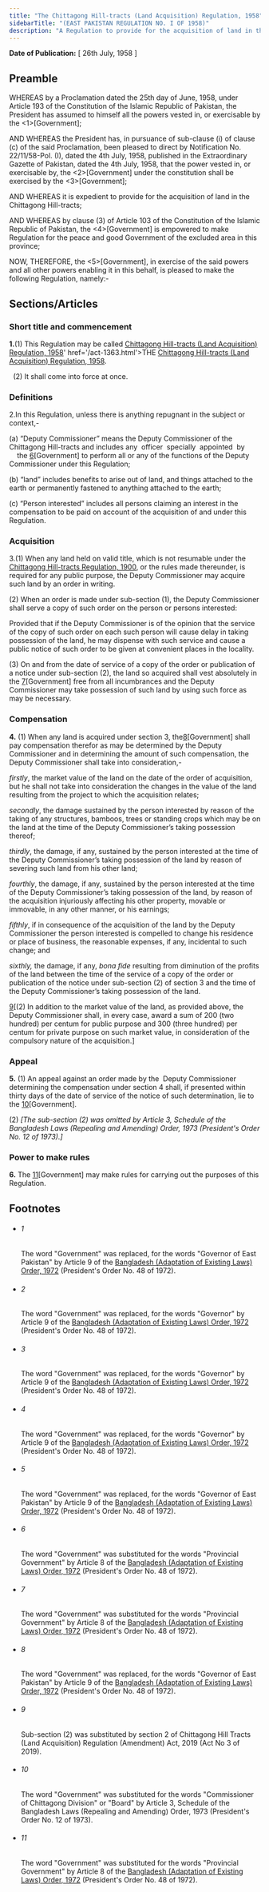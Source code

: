 ```yaml
---
title: "The Chittagong Hill-tracts (Land Acquisition) Regulation, 1958"
sidebarTitle: "(EAST PAKISTAN REGULATION NO. I OF 1958)"
description: "A Regulation to provide for the acquisition of land in the Chittagong Hill-tracts."
---
```


**Date of Publication:** [ 26th July, 1958 ]

## Preamble

WHEREAS by a Proclamation dated the 25th day of June, 1958, under Article 193 of the Constitution of the Islamic Republic of Pakistan, the President has assumed to himself all the powers vested in, or exercisable by the <1>[Government];

AND WHEREAS the President has, in pursuance of sub-clause (i) of clause (c) of the said Proclamation, been pleased to direct by Notification No. 22/11/58-Pol. (I), dated the 4th July, 1958, published in the Extraordinary Gazette of Pakistan, dated the 4th July, 1958, that the power vested in, or exercisable by, the <2>[Government] under the constitution shall be exercised by the <3>[Government];

AND WHEREAS it is expedient to provide for the acquisition of land in the Chittagong Hill-tracts;

AND WHEREAS by clause (3) of Article 103 of the Constitution of the Islamic Republic of Pakistan, the <4>[Government] is empowered to make Regulation for the peace and good Government of the excluded area in this province;

NOW, THEREFORE, the <5>[Government], in exercise of the said powers and all other powers enabling it in this behalf, is pleased to make the following Regulation, namely:-

## Sections/Articles

### Short title and commencement

**1.**(1) This Regulation may be called [Chittagong Hill-tracts (Land Acquisition) Regulation, 1958](/act-1312.html "THE <a title=")' href='/act-1363.html'>THE [Chittagong Hill-tracts (Land Acquisition) Regulation, 1958](/act-1312.html "Chittagong Hill-tracts (Land Acquisition) Regulation, 1958").

  (2) It shall come into force at once.

### Definitions

2.In this Regulation, unless there is anything repugnant in the subject or context,-

(a) “Deputy Commissioner” means the Deputy Commissioner of the Chittagong Hill-tracts and includes any  officer  specially  appointed  by      the [6](1)[Government] to perform all or any of the functions of the Deputy Commissioner under this Regulation;

(b) “land” includes benefits to arise out of land, and things attached to the earth or permanently fastened to anything attached to the earth;

(c) “Person interested” includes all persons claiming an interest in the compensation to be paid on account of the acquisition of and under this Regulation.

### Acquisition

3.(1) When any land held on valid title, which is not resumable under the [Chittagong Hill-tracts Regulation, 1900](/act-1313.html "Chittagong Hill-tracts Regulation, 1900"), or the rules made thereunder, is required for any public purpose, the Deputy Commissioner may acquire such land by an order in writing.

(2) When an order is made under sub-section (1), the Deputy Commissioner shall serve a copy of such order on the person or persons interested:

Provided that if the Deputy Commissioner is of the opinion that the service of the copy of such order on each such person will cause delay in taking possession of the land, he may dispense with such service and cause a public notice of such order to be given at convenient places in the locality.

(3) On and from the date of service of a copy of the order or publication of a notice under sub-section (2), the land so acquired shall vest absolutely in the [7](1)[Government] free from all incumbrances and the Deputy Commissioner may take possession of such land by using such force as may be necessary.

### Compensation

**4.** (1) When any land is acquired under section 3, the[8](1)[Government] shall pay compensation therefor as may be determined by the Deputy Commissioner and in determining the amount of such compensation, the Deputy Commissioner shall take into consideration,-

_firstly_, the market value of the land on the date of the order of acquisition, but he shall not take into consideration the changes in the value of the land resulting from the project to which the acquisition relates;

_secondly_, the damage sustained by the person interested by reason of the taking of any structures, bamboos, trees or standing crops which may be on the land at the time of the Deputy Commissioner’s taking possession thereof;

_thirdly_, the damage, if any, sustained by the person interested at the time of the Deputy Commissioner’s taking possession of the land by reason of severing such land from his other land;

_fourthly_, the damage, if any, sustained by the person interested at the time of the Deputy Commissioner’s taking possession of the land, by reason of the acquisition injuriously affecting his other property, movable or immovable, in any other manner, or his earnings;

_fifthly_, if in consequence of the acquisition of the land by the Deputy Commissioner the person interested is compelled to change his residence or place of business, the reasonable expenses, if any, incidental to such change; and

_sixthly,_ the damage, if any, _bona fide_ resulting from diminution of the profits of the land between the time of the service of a copy of the order or publication of the notice under sub-section (2) of section 3 and the time of the Deputy Commissioner’s taking possession of the land.

[9](2)[(2) In addition to the market value of the land, as provided above, the Deputy Commissioner shall, in every case, award a sum of 200 (two hundred) per centum for public purpose and 300 (three hundred) per centum for private purpose on such market value, in consideration of the compulsory nature of the acquisition.]

### Appeal

**5.** (1) An appeal against an order made by the  Deputy Commissioner determining the compensation under section 4 shall, if presented within thirty days of the date of service of the notice of such determination, lie to the [10](1)[Government].

(2) _[The sub-section (2) was omitted by Article 3, Schedule of the Bangladesh Laws (Repealing and Amending) Order, 1973 (President's Order No. 12 of 1973).]_

### Power to make rules

**6.** The [11](1)[Government] may make rules for carrying out the purposes of this Regulation.

## Footnotes

- ###### 1

  The word "Government" was replaced, for the words "Governor of East Pakistan" by Article 9 of the [Bangladesh (Adaptation of Existing Laws) Order, 1972](/act-388.html "Bangladesh (Adaptation of Existing Laws) Order, 1972 ") (President's Order No. 48 of 1972).

- ###### 2

  The word "Government" was replaced, for the words "Governor" by Article 9 of the [Bangladesh (Adaptation of Existing Laws) Order, 1972](/act-388.html "Bangladesh (Adaptation of Existing Laws) Order, 1972 ") (President's Order No. 48 of 1972).

- ###### 3

  The word "Government" was replaced, for the words "Governor" by Article 9 of the [Bangladesh (Adaptation of Existing Laws) Order, 1972](/act-388.html "Bangladesh (Adaptation of Existing Laws) Order, 1972 ") (President's Order No. 48 of 1972).

- ###### 4

  The word "Government" was replaced, for the words "Governor" by Article 9 of the [Bangladesh (Adaptation of Existing Laws) Order, 1972](/act-388.html "Bangladesh (Adaptation of Existing Laws) Order, 1972 ") (President's Order No. 48 of 1972).

- ###### 5

  The word "Government" was replaced, for the words "Governor of East Pakistan" by Article 9 of the [Bangladesh (Adaptation of Existing Laws) Order, 1972](/act-388.html "Bangladesh (Adaptation of Existing Laws) Order, 1972 ") (President's Order No. 48 of 1972).

- ###### 6

  The word "Government" was substituted for the words "Provincial Government" by Article 8 of the [Bangladesh (Adaptation of Existing Laws) Order, 1972](/act-388.html "Bangladesh (Adaptation of Existing Laws) Order, 1972 ") (President's Order No. 48 of 1972).

- ###### 7

  The word "Government" was substituted for the words "Provincial Government" by Article 8 of the [Bangladesh (Adaptation of Existing Laws) Order, 1972](/act-388.html "Bangladesh (Adaptation of Existing Laws) Order, 1972 ") (President's Order No. 48 of 1972).

- ###### 8

  The word "Government" was replaced, for the words "Governor of East Pakistan" by Article 9 of the [Bangladesh (Adaptation of Existing Laws) Order, 1972](/act-388.html "Bangladesh (Adaptation of Existing Laws) Order, 1972 ") (President's Order No. 48 of 1972).

- ###### 9

  Sub-section (2) was substituted by section 2 of Chittagong Hill Tracts (Land Acquisition) Regulation (Amendment) Act, 2019 (Act No 3 of 2019).

- ###### 10

  The word "Government" was substituted for the words "Commissioner of Chittagong Division" or "Board" by Article 3, Schedule of the Bangladesh Laws (Repealing and Amending) Order, 1973 (President's Order No. 12 of 1973).

- ###### 11

  The word "Government" was substituted for the words "Provincial Government" by Article 8 of the [Bangladesh (Adaptation of Existing Laws) Order, 1972](/act-388.html "Bangladesh (Adaptation of Existing Laws) Order, 1972 ") (President's Order No. 48 of 1972).
